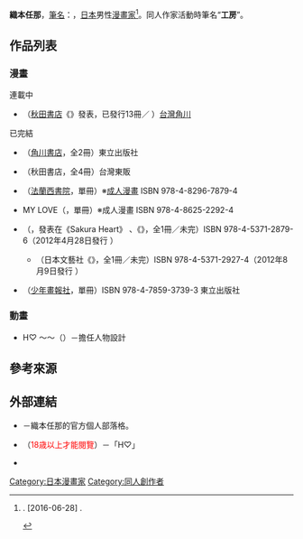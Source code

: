 {{multiple issues|
{{blpsources|time=2016-06-28T14:15:22+00:00}}
{{Notability Unreferenced|time=2016-06-28T14:15:22+00:00}}
}}
{{Infobox 漫畫家
| 姓名               = 織本任那
| 職業               = [[漫畫家|漫畫家]]
| 圖像               = 
| 圖像大小           = 
| 圖像說明           = 
| 本名               = 
| 日語原文           = おりもと みまな
| 英文名             = 
| 假名               = 
| 羅馬字             = Orimoto Mimana
| 性別               =
| 國籍               = {{JPN}}
| 出生日期           = {{Birth date and age|1977|9|24}}
| 出生地點           = 
| 逝世日期           = 
| 逝世地點           = 
| 活躍時期           = 
| 類型               = [[成人漫畫|成人漫畫]]<br />[[青年漫畫|青年漫畫]]<br />[[同人誌|同人漫畫]]<br />等
| 出道作品           = 
| 代表作品           = 《[[爆音少女！！|爆音少女!!]]》
| 獎項               = 
| 簽名               = 
| 官方網站           = {{lang|ja|[http://mimana.sblo.jp/index.html 売れる同人誌：おりもとみまなのblog]}} {{ja icon}}
| 附註               = 
}}

'''織本任那'''，[[筆名|筆名]]：'''{{lang|ja|おりもと みまな}}'''{{BD|1977年|9月24日||}}，[[日本|日本]]男性[[漫畫家|漫畫家]]<ref>{{lang|ja|[http://jac.1616bbs.com/bbs/jac_tree_p_4450.html おりもとみまな先生アシスタント募集中]}}. [2016-06-28] {{ja icon}}.
 {{ja icon}}</ref>。同人作家活動時筆名“'''{{lang|ja|けんろー}}工房'''”。

== 作品列表 ==
=== 漫畫 ===
; 連載中
* {{nihongo|[[爆音少女！！|爆音少女!!]]|ばくおん!!}}（[[秋田書店|秋田書店]]《{{link-ja|月刊Young Champion烈|月刊ヤングチャンピオン烈}}》發表，已發行13冊／{{as of|2019|10}}<!--以日本當地新刊發行日期為準。-->）[[台灣角川|台灣角川]]

; 已完結
* {{nihongo|{{link-ja|魔法少女貓X|魔法少女猫X}}|魔法少女猫X}}（[[角川書店|角川書店]]，全2冊）東立出版社
* {{nihongo|女僕我最萌|メイドいんジャパン}}（秋田書店，全4冊）台灣東販
* {{nihongo|心跳水滸傳|ときめき水滸伝}}（[[法蘭西書院|法蘭西書院]]，單冊）※[[成人漫畫|成人漫畫]] ISBN 978-4-8296-7879-4
* {{lang|ja|みさお}} MY LOVE（{{link-ja|Coremagazine|コアマガジン}}，單冊）※成人漫畫 ISBN 978-4-8625-2292-4
* {{lang|ja|ペンコイ}}（{{link-ja|日本文藝社|日本文芸社}}，發表在《Sakura Heart》<!--3號－7號-->、《{{link-ja|Sakura Comic Heaven|コミックヘヴン#CHコミックス}}》，全1冊／未完）ISBN 978-4-5371-2879-6（2012年4月28日發行<!--來自Amazon.jp-->） 
** {{lang|ja|ペンコイ}}（日本文藝社《{{link-ja|CH Comics|コミックヘヴン#CHコミックス}}》，全1冊／未完）ISBN 978-4-5371-2927-4（2012年8月9日發行<!--來自Amazon.jp-->） 
* {{nihongo|性別的謊言 織本任那Change H短篇集|性なる嘘つき―おりもとみまなチェンジH短編集}}（[[少年畫報社|少年畫報社]]，單冊）ISBN 978-4-7859-3739-3 東立出版社

=== 動畫 ===
* {{lang|ja|一緒に}}H{{lang|ja|しよっ}}♡ ～{{lang|ja|辻すずらん編}}～（{{lang|ja|{{link-ja|ちちのや|ちちのや}}}}）－擔任人物設計

== 參考來源 ==
{{reflist}}

== 外部連結 ==
* {{lang|ja|[http://mimana.sblo.jp/index.html 売れる同人誌：おりもとみまなのblog]}} {{ja icon}}－織本任那的官方個人部落格。
* {{lang|ja|[http://www.chichinoya.jp/index.html ちちのや]}} （<span style="color:red">18歳以上才能閱覽</span>）{{ja icon}}－「{{lang|ja|一緒に}}H{{lang|ja|しよっ}}♡」{{lang|ja|の紹介あり}}
* {{Twitter|mimana_o|織本任那}} {{ja icon}}

{{Normdaten}}
{{DEFAULTSORT:Orimoto Mimana}}
[[Category:日本漫畫家|Category:日本漫畫家]]
[[Category:同人創作者|Category:同人創作者]]